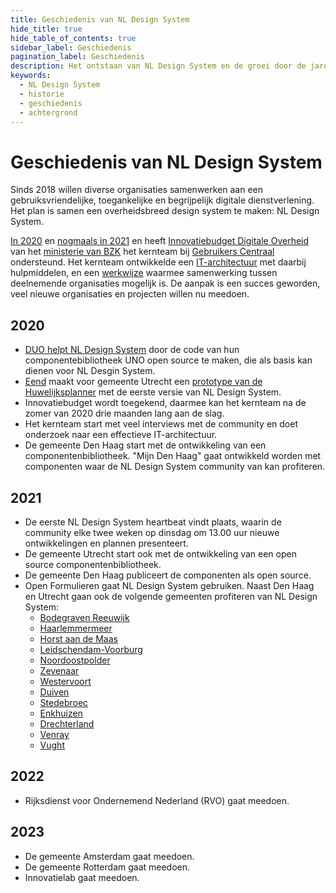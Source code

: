 ```yaml
---
title: Geschiedenis van NL Design System
hide_title: true
hide_table_of_contents: true
sidebar_label: Geschiedenis
pagination_label: Geschiedenis
description: Het ontstaan van NL Design System en de groei door de jaren.
keywords:
  - NL Design System
  - historie
  - geschiedenis
  - achtergrond
---
```


# Geschiedenis van NL Design System

Sinds 2018 willen diverse organisaties samenwerken aan een gebruiksvriendelijke, toegankelijke en begrijpelijk digitale dienstverlening. Het plan is samen een overheidsbreed design system te maken: NL Design System.

[In 2020](https://www.digitaleoverheid.nl/overzicht-van-alle-onderwerpen/innovatie/innovatiebudget/toekenning-innovatiebudget-2020-de-24-geselecteerde-projecten/) en [nogmaals in 2021](https://www.digitaleoverheid.nl/overzicht-van-alle-onderwerpen/innovatie/innovatiebudget/toekenning-innovatiebudget-2021/) en heeft [Innovatiebudget Digitale Overheid](https://www.digitaleoverheid.nl/overzicht-van-alle-onderwerpen/innovatie/innovatiebudget/) van het [ministerie van BZK](https://www.rijksoverheid.nl/ministeries/ministerie-van-binnenlandse-zaken-en-koninkrijksrelaties) het kernteam bij [Gebruikers Centraal](https://www.gebruikercentraal.nl) ondersteund. Het kernteam ontwikkelde een [IT-architectuur](/meedoen/als-developer/architectuur) met daarbij hulpmiddelen, en een [werkwijze](/meedoen/estafettemodel) waarmee samenwerking tussen deelnemende organisaties mogelijk is. De aanpak is een succes geworden, veel nieuwe organisaties en projecten willen nu meedoen.

## 2020

- [DUO helpt NL Design System](https://gitlab.com/nl-design-system/nl-design-system) door de code van hun componentebibliotheek UNO open source te maken, die als basis kan dienen voor NL Desgin System.
- [Eend](http://eend.nl) maakt voor gemeente Utrecht een [prototype van de Huwelijksplanner](https://huwelijk.utrecht.eend.nl/docs/site/huwelijksplanner/index.html) met de eerste versie van NL Design System.
- Innovatiebudget wordt toegekend, daarmee kan het kernteam na de zomer van 2020 drie maanden lang aan de slag.
- Het kernteam start met veel interviews met de community en doet onderzoek naar een effectieve IT-architectuur.
- De gemeente Den Haag start met de ontwikkeling van een componentenbibliotheek. "Mijn Den Haag" gaat ontwikkeld worden met componenten waar de NL Design System community van kan profiteren.

## 2021

- De eerste NL Design System heartbeat vindt plaats, waarin de community elke twee weken op dinsdag om 13.00 uur nieuwe ontwikkelingen en plannen presenteert.
- De gemeente Utrecht start ook met de ontwikkeling van een open source componentenbibliotheek.
- De gemeente Den Haag publiceert de componenten als open source.
- Open Formulieren gaat NL Design System gebruiken. Naast Den Haag en Utrecht gaan ook de volgende gemeenten profiteren van NL Design System:
  - [Bodegraven Reeuwijk](http://bodegraven-reeuwijk.nl/)
  - [Haarlemmermeer](http://haarlemmermeer.nl/)
  - [Horst aan de Maas](http://horstaandemaas.nl/)
  - [Leidschendam-Voorburg](http://leidschendam-voorburg.nl/)
  - [Noordoostpolder](https://www.noordoostpolder.nl)
  - [Zevenaar](http://zevenaar.nl/)
  - [Westervoort](http://westervoort.nl/)
  - [Duiven](http://duiven.nl/)
  - [Stedebroec](http://stedebroec.nl/)
  - [Enkhuizen](http://enkhuizen.nl/)
  - [Drechterland](http://drechterland.nl/)
  - [Venray](http://utrecht.nl/)
  - [Vught](http://venray.nl/)

## 2022

- Rijksdienst voor Ondernemend Nederland (RVO) gaat meedoen.

## 2023

- De gemeente Amsterdam gaat meedoen.
- De gemeente Rotterdam gaat meedoen.
- Innovatielab gaat meedoen.
